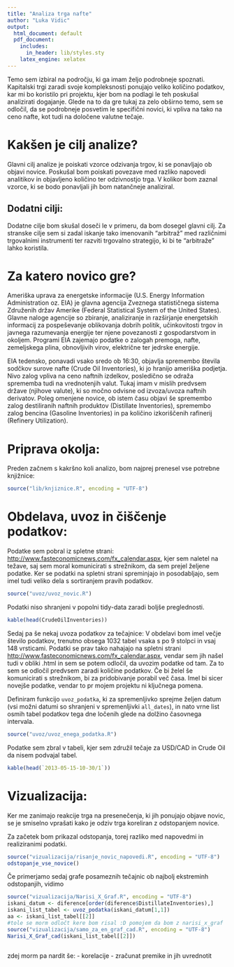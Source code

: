 ```yaml
---
title: "Analiza trga nafte"
author: "Luka Vidic"
output:
  html_document: default
  pdf_document:
    includes:
      in_header: lib/styles.sty
    latex_engine: xelatex
---
```



Temo sem izbiral na področju, ki ga imam željo podrobneje spoznati. Kapitalski trgi zaradi svoje kompleksnosti ponujajo veliko količino podatkov, kar mi bo koristilo pri projektu, kjer bom na podlagi le teh poskušal analizirati dogajanje.
Glede na to da gre tukaj za zelo obširno temo, sem se odločil, da se podrobneje posvetim le specifični novici, ki vpliva na tako na ceno nafte, kot tudi na določene valutne tečaje. 

Kakšen je cilj analize?
=======================


Glavni cilj analize je poiskati vzorce odzivanja trgov, ki se ponavljajo ob objavi novice. Poskušal bom poiskati povezave med razliko napovedi analitikov in objavljeno količino ter odzivnostjo trga. V kolikor bom zaznal vzorce, ki se bodo ponavljali jih bom natančneje analiziral.

Dodatni cilji:
--------------

Dodatne cilje bom skušal doseči le v primeru, da bom dosegel glavni cilj. Za stranske cilje sem si zadal iskanje tako imenovanih "arbitraž" med različnimi trgovalnimi instrumenti ter razviti trgovalno strategijo, ki bi te "arbitraže" lahko koristila.


Za katero novico gre?
=====================

 Ameriška uprava za energetske informacije (U.S. Energy Information Administration oz. EIA) je glavna agencija Zveznega statističnega sistema Združenih držav Amerike (Federal Statistical System of the United States). Glavne naloge agencije so zbiranje, analiziranje in razširjanje energetskih informacij za pospeševanje oblikovanja dobrih politik, učinkovitosti trgov in javnega razumevanja energije ter njene povezanosti z gospodarstvom in okoljem. Programi EIA zajemajo podatke o zalogah premoga, nafte, zemeljskega plina, obnovljivih virov, električne ter jedrske energije.
 
 EIA tedensko, ponavadi vsako sredo ob 16:30, objavlja spremembo števila sodčkov surove nafte (Crude Oil Inventories), ki jo hranijo ameriška podjetja. Nivo zalog vpliva na ceno naftnih izdelkov, posledično se odraža sprememba tudi na vrednotenjih valut. Tukaj imam v mislih predvsem države (njihove valute), ki so močno odvisne od izvoza/uvoza naftnih derivatov.
 Poleg omenjene novice, ob istem času objavi še spremembo zalog destiliranih naftnih produktov (Distillate Inventories), spremembo zalog bencina (Gasoline Inventories) in pa količino izkoriščenih rafinerij (Refinery Utilization).
 


Priprava okolja:
================

Preden začnem s kakršno koli analizo, bom najprej prenesel vse potrebne knjižnice:
```r
source("lib/knjiznice.R", encoding = "UTF-8")
```


Obdelava, uvoz in čiščenje podatkov:
===========================

Podatke sem pobral iz spletne strani: <http://www.fasteconomicnews.com/fx_calendar.aspx>, kjer sem naletel na težave, saj sem moral komunicirati s strežnikom, da sem prejel željene podatke. Ker se podatki na spletni strani spreminjajo in posodabljajo, sem imel tudi veliko dela s sortiranjem pravih podatkov.
```r
source("uvoz/uvoz_novic.R")
```
Podatki niso shranjeni v popolni tidy-data zaradi boljše preglednosti.
```r
kable(head(CrudeOilInventories))
```

Sedaj pa še nekaj uvoza podatkov za tečajnice:
V obdelavi bom imel večje število podatkov, trenutno obsega 1032 tabel vsaka s po 9 stolpci in vsaj 148 vrsticami. Podatki se prav tako nahajajo na spletni strani <http://www.fasteconomicnews.com/fx_calendar.aspx>, vendar sem jih našel tudi v obliki .html in sem se potem odločil, da uvozim podatke od tam. Za to sem se odločil predvsem zaradi količine podatkov. Če bi želel še komunicirati s strežnikom, bi za pridobivanje porabil več časa. Imel bi sicer novejše podatke, vendar to pr mojem projektu ni ključnega pomena.

Definiram funkcijo `uvoz_podatka`, ki za spremenljivko sprejme željen datum (vsi možni datumi so shranjeni v spremenljivki `all_dates`), in nato vrne list osmih tabel podatkov tega dne ločenih glede na dolžino časovnega intervala.
```r
source("uvoz/uvoz_enega_podatka.R")
```

Podatke sem zbral v tabeli, kjer sem združil tečaje za USD/CAD in Crude Oil da nisem podvajal tabel.
```r
kable(head(`2013-05-15-10-30/1`))
```


Vizualizacija:
==============

Ker me zanimajo reakcije trga na presenečenja, ki jih ponujajo objave novic, se je smiselno vprašati kako je odziv trga koreliran z odstopanjem novice.

Za začetek bom prikazal odstopanja, torej razliko med napovedmi in realiziranimi podatki.
```r
source("vizualizacija/risanje_novic_napovedi.R", encoding = "UTF-8")
odstopanje_vse_novice()
```

Če primerjamo sedaj grafe posameznih tečajnic ob najbolj ekstreminh odstopanjih, vidimo

```r
source("vizualizacija/Narisi_X_Graf.R", encoding = "UTF-8")
iskani_datum <- diference[order(diference$DistillateInventories),]
iskani_list_tabel <- uvoz_podatka(iskani_datum[1,1])
aa <- iskani_list_tabel[[2]]
#tole se morm odločt kere bom risal :D pomojem da bom z narisi_x_graf
source("vizualizacija/samo_za_en_graf_cad.R", encoding = "UTF-8")
Narisi_X_Graf_cad(iskani_list_tabel[[2]])



```

zdej morm pa nardit še:
- korelacije
- zračunat premike in jih uvrednotit













